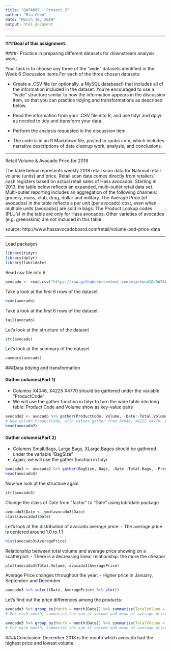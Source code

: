 ---
title: "DATA607 - Project 2"
author: "Mia Chen"
date: "March 10, 2019"
output: html_document
---

*** 

###**Goal of this assignment**: 

####- Practice in preparing different datasets for downstream analysis work.

Your task is to choose any three of the "wide" datasets identified in the Week 6 Discussion items.For each of the three chosen datasets:

* Create a .CSV file (or optionally, a MySQL database!) that includes all of the information included in the dataset. You're encouraged to use a "wide" structure similar to how the information appears in the discussion item, so that you can practice tidying and transformations as described below.

* Read the information from your .CSV file into R, and use tidyr and dplyr as needed to tidy and transform your data.

* Perform the analysis requested in the discussion item.

* The code is in an R Markdown file, posted to rpubs.com, which includes narrative descriptions of data cleanup work, analysis, and conclusions.

***

Retail Volume & Avocado Price for 2018
 
The table below represents weekly 2018 retail scan data for National retail volume (units) and price. Retail scan data comes directly from retailers' cash registers based on actual retail sales of Hass avocados. Starting in 2013, the table below reflects an expanded, multi-outlet retail data set. Multi-outlet reporting includes an aggregation of the following channels: grocery, mass, club, drug, dollar and military. The Average Price (of avocados) in the table reflects a per unit (per avocado) cost, even when multiple units (avocados) are sold in bags. The Product Lookup codes (PLU's) in the table are only for Hass avocados. Other varieties of avocados (e.g. greenskins) are not included in this table.

source: http://www.hassavocadoboard.com/retail/volume-and-price-data

***

Load packages
```{r message=FALSE}
library(tidyr)
library(dplyr)
library(lubridate)
```

Read csv file into R
```{r}
avocado <- read.csv("https://raw.githubusercontent.com/miachen410/DATA607/master/avocado.csv")
```

Take a look at the first 6 rows of the dataset
```{r}
head(avocado)
```

Take a look at the first 6 rows of the dataset
```{r}
tail(avocado)
```

Let's look at the structure of the dataset
```{r}
str(avocado)
```

Let's look at the summary of the dataset
```{r}
summary(avocado)
```

###Data tidying and transformation

#### Gather columns(Part 1)
- Columns X4046, X4225 X4770 should be gathered under the variable "ProductCode"
- We will use the gather function in tidyr to turn the wide table into long table: Product Code and Volume show as key-value pairs
```{r}
avocado2 <- avocado %>% gather(ProductCode, Volume, -Date:-Total.Volume, -Total.Bags:-XLarge.Bags)
# New column ProductCode, with values gather from X4046, X4225 X4770, excluding all other columns
head(avocado2)
```

#### Gather columns(Part 2)
- Columns Small.Bags, Large.Bags, XLarge.Bages should be gathered under the variable "BagSize"
- Again, we will use the gather function in tidyr
```{r}
avocado3 <- avocado2 %>% gather(BagSize, Bags, -Date:-Total.Bags, -ProductCode, -Volume)
head(avocado3)
```

Now we look at the structure again
```{r}
str(avocado3)
```

Change the class of Date from "factor" to "Date" using lubridate package
```{r}
avocado3$Date <- ymd(avocado3$Date)
class(avocado3$Date)
```

Let's look at the distribution of avocado average price:
- The average price is centered around 1.0 to 1.1
```{r}
hist(avocado3$AveragePrice)
```

Relationship between total volume and average price showing on a scatterplot:
- There is a decreasing linear relationship: the more the cheaper
```{r}
plot(avocado3$Total.Volume, avocado3$AveragePrice)
```

Average Price changes throughout the year:
- Higher price in January, September and December
```{r}
avocado3 %>% select(Date, AveragePrice) %>% plot()
```

Let's find out the price differences among the products:
```{r}
avocado3 %>% group_by(Month = month(Date)) %>% summarize(TotalVolume = sum(Volume), AvgPrice = mean(AveragePrice)) %>% arrange(desc(AvgPrice))
# For each month, summarize the sum of volume and mean of average price, arrange from high price to low price
```

```{r}
avocado3 %>% group_by(Month = month(Date)) %>% summarize(TotalVolume = sum(Volume), AvgPrice = mean(AveragePrice)) %>% arrange(desc(TotalVolume))
# For each month, summarize the sum of volume and mean of average price, arrange from high quantity to low quantity
```

####Conclusion: December 2018 is the month which avocado had the highest price and lowest volume.

